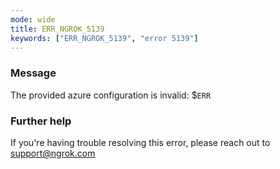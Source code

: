 ```yaml
---
mode: wide
title: ERR_NGROK_5139
keywords: ["ERR_NGROK_5139", "error 5139"]
---
```


### Message

The provided azure configuration is invalid: $`ERR`

### Further help

If you're having trouble resolving this error, please reach out to [support@ngrok.com](mailto:support@ngrok.com?subject=Help%20with%20ERR_NGROK_5139)
